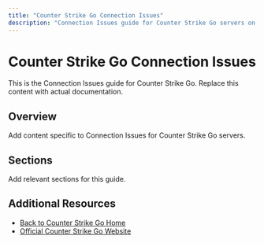 ```yaml
---
title: "Counter Strike Go Connection Issues"
description: "Connection Issues guide for Counter Strike Go servers on XGamingServer"
---
```


# Counter Strike Go Connection Issues

This is the Connection Issues guide for Counter Strike Go. Replace this content with actual documentation.

## Overview

Add content specific to Connection Issues for Counter Strike Go servers.

## Sections

Add relevant sections for this guide.

## Additional Resources

- [Back to Counter Strike Go Home](./index)
- [Official Counter Strike Go Website](https://example.com)
